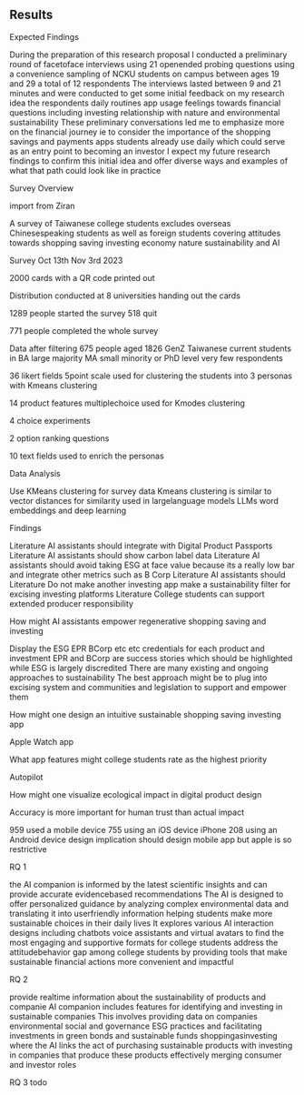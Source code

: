 ```{=mdx}
import Figure from '/src/components/Figure';
```
## Results

Expected Findings

During the preparation of this research proposal I conducted a preliminary round of facetoface interviews using 21 openended probing questions using a convenience sampling of NCKU students on campus between ages 19 and 29 a total of 12 respondents The interviews lasted between 9 and 21 minutes and were conducted to get some initial feedback on my research idea the respondents daily routines app usage feelings towards financial questions including investing relationship with nature and environmental sustainability These preliminary conversations led me to emphasize more on the financial journey ie to consider the importance of the shopping savings and payments apps students already use daily which could serve as an entry point to becoming an investor I expect my future research findings to confirm this initial idea and offer diverse ways and examples of what that path could look like in practice

Survey Overview

import from Ziran

A survey of Taiwanese college students excludes overseas Chinesespeaking students as well as foreign students covering attitudes towards shopping saving investing economy nature sustainability and AI

Survey Oct 13th  Nov 3rd 2023

   2000 cards with a QR code printed out

   Distribution conducted at 8 universities handing out the cards

   1289 people started the survey 518 quit

   771 people completed the whole survey

   Data after filtering 675 people aged 1826 GenZ Taiwanese current students in BA large majority MA small minority or PhD level very few respondents

   36 likert fields 5point scale used for clustering the students into 3 personas with Kmeans clustering

   14 product features multiplechoice used for Kmodes clustering

   4 choice experiments

   2 option ranking questions

   10 text fields used to enrich the personas

Data Analysis

   Use KMeans clustering for survey data Kmeans clustering is similar to vector distances for similarity used in largelanguage models LLMs word embeddings and deep learning

Findings

   Literature AI assistants should integrate with Digital Product Passports
   Literature AI assistants should show carbon label data
   Literature AI assistants should avoid taking ESG at face value because its a really low bar and integrate other metrics such as B Corp
   Literature AI assistants should
   Literature Do not make another investing app make a sustainability filter for excising investing platforms
   Literature College students can support extended producer responsibility

How might AI assistants empower regenerative shopping saving and investing

Display the ESG EPR BCorp etc etc credentials for each product and investment EPR and BCorp are success stories which should be highlighted while ESG is largely discredited There are many existing and ongoing approaches to sustainability The best approach might be to plug into excising system and communities and legislation to support and empower them

How might one design an intuitive sustainable shopping saving investing app

   Apple Watch app

What app features might college students rate as the highest priority

   Autopilot

How might one visualize ecological impact in digital product design

   Accuracy is more important for human trust than actual impact

959 used a mobile device 755 using an iOS device iPhone 208 using an Android device design implication should design mobile app but apple is so restrictive

RQ 1

   the AI companion is informed by the latest scientific insights and can provide accurate evidencebased recommendations 
   The AI is designed to offer personalized guidance by analyzing complex environmental data and translating it into userfriendly information helping students make more sustainable choices in their daily lives 
   It explores various AI interaction designs including chatbots voice assistants and virtual avatars to find the most engaging and supportive formats for college students 
   address the attitudebehavior gap among college students by providing tools that make sustainable financial actions more convenient and impactful 

RQ 2

   provide realtime information about the sustainability of products and companie
   AI companion includes features for identifying and investing in sustainable companies This involves providing data on companies environmental social and governance ESG practices and facilitating investments in green bonds and sustainable funds 
   shoppingasinvesting where the AI links the act of purchasing sustainable products with investing in companies that produce these products effectively merging consumer and investor roles 

RQ 3
todo